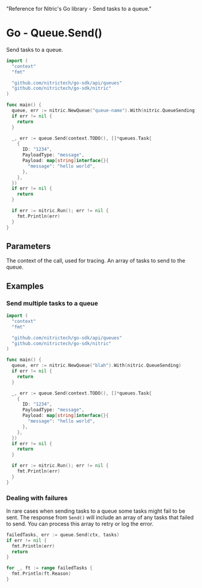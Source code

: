   "Reference for Nitric's Go library - Send tasks to a queue."

# Go - Queue.Send()

Send tasks to a queue.

```go
import (
  "context"
  "fmt"

  "github.com/nitrictech/go-sdk/api/queues"
  "github.com/nitrictech/go-sdk/nitric"
)

func main() {
  queue, err := nitric.NewQueue("queue-name").With(nitric.QueueSending)
  if err != nil {
    return
  }

  _, err := queue.Send(context.TODO(), []*queues.Task{
    {
      ID: "1234",
      PayloadType: "message",
      Payload: map[string]interface{}{
        "message": "hello world",
      },
    },
  })
  if err != nil {
    return
  }

  if err := nitric.Run(); err != nil {
    fmt.Println(err)
  }
}
```

## Parameters

<Properties>
  <Property name="ctx" required type="context">
    The context of the call, used for tracing.
  </Property>
  <Property name="tasks" required type="[]*Task">
    An array of tasks to send to the queue.
  </Property>
</Properties>

## Examples

### Send multiple tasks to a queue

```go
import (
  "context"
  "fmt"

  "github.com/nitrictech/go-sdk/api/queues"
  "github.com/nitrictech/go-sdk/nitric"
)

func main() {
  queue, err := nitric.NewQueue("blah").With(nitric.QueueSending)
  if err != nil {
    return
  }

  _, err := queue.Send(context.TODO(), []*queues.Task{
    {
      ID: "1234",
      PayloadType: "message",
      Payload: map[string]interface{}{
        "message": "hello world",
      },
    },
  })
  if err != nil {
    return
  }

  if err := nitric.Run(); err != nil {
    fmt.Println(err)
  }
}
```

### Dealing with failures

In rare cases when sending tasks to a queue some tasks might fail to be sent. The response from `Send()` will include an array of any tasks that failed to send. You can process this array to retry or log the error.

```go
failedTasks, err := queue.Send(ctx, tasks)
if err != nil {
  fmt.Println(err)
  return
}

for _, ft := range failedTasks {
  fmt.Println(ft.Reason)
}
```
